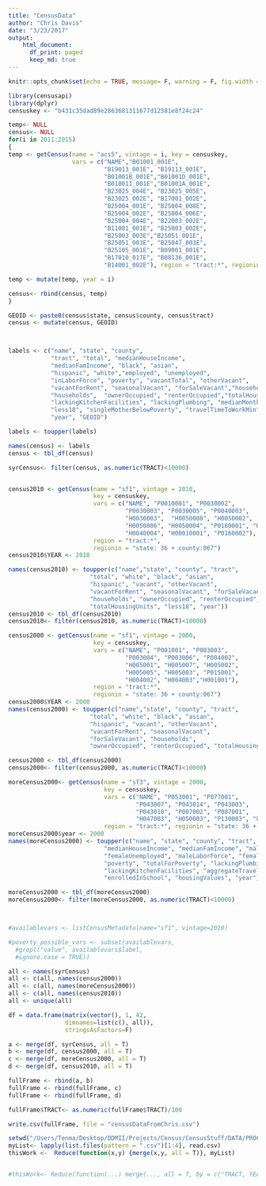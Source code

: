 ```yaml
---
title: "CensusData"
author: "Chris Davis"
date: "3/23/2017"
output: 
    html_document:
      df_print: paged
      keep_md: true
---
```


```r
knitr::opts_chunk$set(echo = TRUE, message= F, warning = F, fig.width = 10, fig.height = 10)
```

```r
library(censusapi)
library(dplyr)
censuskey <- "b431c35dad89e2863681311677d12581e8f24c24"

temp<- NULL
census<- NULL
for(i in 2011:2015)
{
temp <- getCensus(name = "acs5", vintage = i, key = censuskey, 
                  vars = c("NAME","B01001_001E", 
                           "B19013_001E", "B19113_001E", 
                           "B01001B_001E","B01001D_001E",
                           "B01001I_001E","B01001A_001E",
                           "B23025_004E", "B23025_005E", 
                           "B23025_002E", "B17001_002E", 
                           "B25004_001E", "B25004_008E", 
                           "B25004_002E", "B25004_006E", 
                           "B25004_004E", "B22003_002E", 
                           "B11001_001E", "B25003_002E", 
                           "B25003_003E","B25051_001E", 
                           "B25051_003E", "B25047_003E", 
                           "B25105_001E", "B09001_001E", 
                           "B17010_017E", "B08136_001E", 
                           "B14001_002E"), region = "tract:*", regionin = "state: 36 + county:067")

temp <- mutate(temp, year = i)

census<- rbind(census, temp)
}

GEOID <- paste0(census$state, census$county, census$tract)
census <- mutate(census, GEOID)



labels <- c("name", "state", "county", 
            "tract", "total", "medianHouseIncome", 
            "medianFamIncome", "black", "asian", 
            "hispanic", "white","employed", "unemployed", 
            "inLaborForce", "poverty", "vacantTotal", "otherVacant", 
            "vacantForRent", "seasonalVacant", "forSaleVacant","householdReceivedSnap",
            "households",  "ownerOccupied", "renterOccupied","totalHousingUnits",
            "lackingKitchenFacilities", "lackingPlumbing", "medianMonthlyHousingCosts",
            "less18", "singleMotherBelowPoverty", "travelTimeToWorkMin", "enrolledInSchool", 
            "year", "GEOID")

labels <- toupper(labels)

names(census) <- labels
census <- tbl_df(census)

syrCensus<- filter(census, as.numeric(TRACT)<10000)


census2010 <- getCensus(name = "sf1", vintage = 2010, 
                        key = censuskey,
                        vars = c("NAME", "P0010001", "P0030002", 
                                 "P0030003", "P0030005", "P0040003", 
                                 "H0030003",  "H0050008", "H0050002", 
                                 "H0050006", "H0050004", "P0180001", "H0140002", 
                                 "H0040004", "H00010001", "P0160002"),
                        region = "tract:*", 
                        regionin = "state: 36 + county:067")
census2010$YEAR <- 2010

names(census2010) <- toupper(c("name","state", "county", "tract",
                       "total", "white", "black", "asian", 
                       "hispanic", "vacant", "otherVacant", 
                       "vacantForRent", "seasonalVacant", "forSaleVacant",
                       "households", "ownerOccupied", "renterOccupied", 
                       "totalHousingUnits", "less18", "year"))
census2010 <- tbl_df(census2010)
census2010<- filter(census2010, as.numeric(TRACT)<10000)

census2000 <- getCensus(name = "sf1", vintage = 2000, 
                        key = censuskey, 
                        vars = c("NAME", "P001001", "P003003", 
                                 "P003004", "P003006", "P004002", 
                                 "H005001", "H005007", "H005002", 
                                 "H005005", "H005003", "P015001", 
                                 "H004002", "H004003","H001001"), 
                        region = "tract:*", 
                        regionin = "state: 36 + county:067")
census2000$YEAR <- 2000
names(census2000) <- toupper(c("name","state", "county", "tract",
                       "total", "white", "black", "asian", 
                       "hispanic", "vacant", "otherVacant", 
                       "vacantForRent", "seasonalVacant", 
                       "forSaleVacant", "households", 
                       "ownerOccupied", "renterOccupied", "totalHousingUnits", "year"))

census2000 <- tbl_df(census2000)
census2000<- filter(census2000, as.numeric(TRACT)<10000)

moreCensus2000<- getCensus(name = "sf3", vintage = 2000, 
                           key = censuskey,
                           vars = c("NAME", "P053001", "P077001",
                                    "P043007", "P043014", "P043003",
                                    "P043010", "P087002", "P087001", 
                                    "H047003", "H050003", "P130003", "P038010", "H076001"), 
                           region = "tract:*", regionin = "state: 36 + county:067")
moreCensus2000$year <- 2000
names(moreCensus2000) <- toupper(c("name", "state", "county", "tract", 
                           "medianHouseIncome", "medianFamIncome", "maleUnemployed",
                           "femaleUnemployed", "maleLaborForce", "femaleLaborForce", 
                           "poverty", "totalForPoverty", "lackingPlumbing",
                           "lackingKitchenFacilities", "aggregateTravelTimeToWork",
                           "enrolledInSchool", "housingValues", "year"))

moreCensus2000 <- tbl_df(moreCensus2000)
moreCensus2000<- filter(moreCensus2000, as.numeric(TRACT)<10000)



#availablevars <- listCensusMetadata(name="sf1", vintage=2010)

#poverty_possible_vars <- subset(availablevars, 
  #grepl("value", availablevars$label, 
  #ignore.case = TRUE))

```

```r

all <- names(syrCensus)
all <- c(all, names(census2000))
all <- c(all, names(moreCensus2000))
all <- c(all, names(census2010))
all <- unique(all)

df = data.frame(matrix(vector(), 1, 42,
                dimnames=list(c(), all)),
                stringsAsFactors=F)

a <- merge(df, syrCensus, all = T)
b <- merge(df, census2000, all = T)
c <- merge(df, moreCensus2000, all = T)
d <- merge(df, census2010, all = T)

fullFrame <- rbind(a, b)
fullFrame <- rbind(fullFrame, c)
fullFrame <- rbind(fullFrame, d)

fullFrame$TRACT<- as.numeric(fullFrame$TRACT)/100

```

```r
write.csv(fullFrame, file = "censusDataFromChris.csv")
```

```r
setwd("/Users/Tenma/Desktop/DDMII/Projects/Census/CensusStuff/DATA/PROCESSED_DATA")
myList<- lapply(list.files(pattern = ".csv")[1:4], read.csv)
thisWork <-  Reduce(function(x,y) {merge(x,y, all = T)}, myList)


#thisWork<- Reduce(function(...) merge(..., all = T, by = c("TRACT, YEAR")), myList)


```



